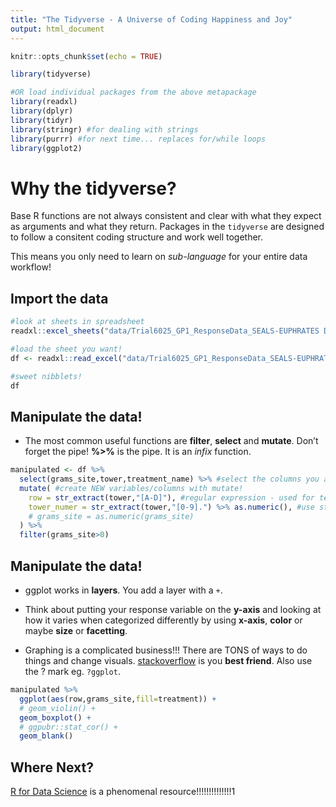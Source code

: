 ```yaml
---
title: "The Tidyverse - A Universe of Coding Happiness and Joy"
output: html_document
---
```


```r
knitr::opts_chunk$set(echo = TRUE)
```

```r

library(tidyverse)

#OR load individual packages from the above metapackage
library(readxl)
library(dplyr)
library(tidyr)
library(stringr) #for dealing with strings
library(purrr) #for next time... replaces for/while loops
library(ggplot2)


```

# Why the tidyverse?

Base R functions are not always consistent and clear with what they expect as arguments and what they return. Packages in the `tidyverse` are designed to follow a consitent coding structure and work well together.

This means you only need to learn on *sub-language* for your entire data workflow!

## Import the data

```r

#look at sheets in spreadsheet
readxl::excel_sheets("data/Trial6025_GP1_ResponseData_SEALS-EUPHRATES DERISK.xlsx")

#load the sheet you want!
df <- readxl::read_excel("data/Trial6025_GP1_ResponseData_SEALS-EUPHRATES DERISK.xlsx",sheet = "Growout")

#sweet nibblets!
df
```

## Manipulate the data!

* The most common useful functions are **filter**, **select** and **mutate**. Don't forget the pipe! **%>%** is the pipe. It is an *infix* function.

```r
  
manipulated <- df %>%
  select(grams_site,tower,treatment_name) %>% #select the columns you are interested in
  mutate( #create NEW variables/columns with mutate!
    row = str_extract(tower,"[A-D]"), #regular expression - used for text processing
    tower_numer = str_extract(tower,"[0-9].") %>% as.numeric(), #use stringr functions to manipulate strings!!!
    # grams_site = as.numeric(grams_site)
  ) %>%
  filter(grams_site>0)

```

## Manipulate the data!

* ggplot works in **layers**. You add a layer with a `+`.

* Think about putting your response variable on the **y-axis** and looking at how it varies when categorized differently by using **x-axis**, **color** or maybe **size** or **facetting**.

* Graphing is a complicated business!!! There are TONS of ways to do things and change visuals. [stackoverflow](https://stackoverflow.com/) is you **best friend**. Also use the ? mark eg. `?ggplot`.

```r

manipulated %>%
  ggplot(aes(row,grams_site,fill=treatment)) +
  # geom_violin() +
  geom_boxplot() + 
  # ggpubr::stat_cor() +
  geom_blank()

```

## Where Next?

[R for Data Science](https://r4ds.had.co.nz/) is a phenomenal resource!!!!!!!!!!!!!!1